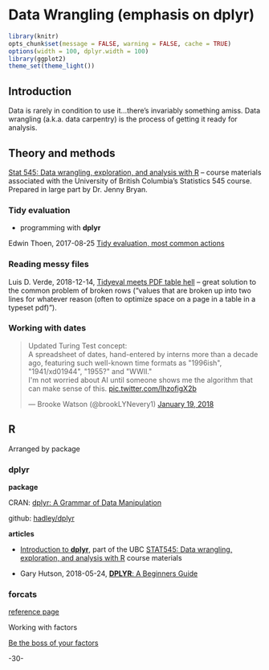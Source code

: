 # Data Wrangling (emphasis on **dplyr**) {#datawrangling}


```r
library(knitr)
opts_chunk$set(message = FALSE, warning = FALSE, cache = TRUE)
options(width = 100, dplyr.width = 100)
library(ggplot2)
theme_set(theme_light())
```




## Introduction

Data is rarely in condition to use it...there's invariably something amiss.  Data wrangling (a.k.a. data carpentry) is the process of getting it ready for analysis.


## Theory and methods


[Stat 545: Data wrangling, exploration, and analysis with R](http://stat545.com/index.html) -- course materials associated with the University of British Columbia's Statistics 545 course. Prepared in large part by Dr. Jenny Bryan.


### Tidy evaluation

* programming with **dplyr**

Edwin Thoen, 2017-08-25 [Tidy evaluation, most common actions](https://edwinth.github.io/blog/dplyr-recipes/)

### Reading messy files

Luis D. Verde, 2018-12-14, [Tidyeval meets PDF table hell](http://luisdva.github.io/rstats/Tidyeval-pdf-hell/) -- great solution to the common problem of broken rows ("values that are broken up into two lines for whatever reason (often to optimize space on a page in a table in a typeset pdf)"). 


### Working with dates

<blockquote class="twitter-tweet" data-lang="en"><p lang="en" dir="ltr">Updated Turing Test concept:<br>A spreadsheet of dates, hand-entered by interns more than a decade ago, featuring such well-known time formats as &quot;1996ish&quot;, &quot;1941/xd01944&quot;, &quot;1955?&quot; and &quot;WWII.&quot;<br>I&#39;m not worried about AI until someone shows me the algorithm that can make sense of this. <a href="https://t.co/IhzofigX2b">pic.twitter.com/IhzofigX2b</a></p>&mdash; Brooke Watson (@brookLYNevery1) <a href="https://twitter.com/brookLYNevery1/status/954368989181902848?ref_src=twsrc%5Etfw">January 19, 2018</a></blockquote>
<script async src="https://platform.twitter.com/widgets.js" charset="utf-8"></script>


## R

Arranged by package

### **dplyr**

**package**

CRAN: [dplyr: A Grammar of Data Manipulation](https://CRAN.R-project.org/package=dplyr)

github: [hadley/dplyr](https://github.com/hadley/dplyr)

**articles**

* [Introduction to **dplyr**](http://stat545.com/block009_dplyr-intro.html), part of the UBC [STAT545: Data wrangling, exploration, and analysis with R](http://stat545.com/index.html) course materials


* Gary Hutson, 2018-05-24, [**DPLYR**: A Beginners Guide](https://www.r-bloggers.com/dplyr-a-beginners-guide/)



### **forcats**

[reference page](https://forcats.tidyverse.org/)

Working with factors

[Be the boss of your factors](https://stat545.com/block029_factors.html#change-order-of-the-levels-because-i-said-so)


-30-
